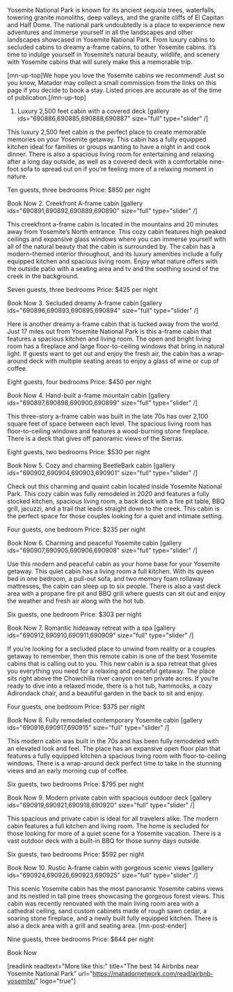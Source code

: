 Yosemite National Park is known for its ancient sequoia trees, waterfalls, towering granite monoliths, deep valleys, and the granite cliffs of El Capitan and Half Dome. The national park undoubtedly is a place to experience new adventures and immerse yourself in all the landscapes and other landscapes showcased in Yosemite National Park. From luxury cabins to secluded cabins to dreamy a-frame cabins, to other Yosemite cabins. it’s time to indulge yourself in Yosemite’s natural beauty, wildlife, and scenery with Yosemite cabins that will surely make this a memorable trip.

[mn-up-top]We hope you love the Yosemite cabins we recommend! Just so you know, Matador may collect a small commission from the links on this page if you decide to book a stay. Listed prices are accurate as of the time of publication.[/mn-up-top]
1. Luxury 2,500 feet cabin with a covered deck
[gallery ids="690886,690885,690888,690887" size="full" type="slider"  /]

This luxury 2,500 feet cabin is the perfect place to create memorable memories on your Yosemite getaway. This cabin has a fully equipped kitchen ideal for families or groups wanting to have a night in and cook dinner. There is also a spacious living room for entertaining and relaxing after a long day outside, as well as a covered deck with a comfortable nine-foot sofa to spread out on if you’re feeling more of a relaxing moment in nature.

Ten guests, three bedrooms
Price: $850 per night

Book Now
2. Creekfront A-frame cabin
[gallery ids="690891,690892,690889,690890" size="full" type="slider"  /]

This creekfront a-frame cabin is located in the mountains and 20 minutes away from Yosemite’s North entrance. This cozy cabin features high peaked ceilings and expansive glass windows where you can immerse yourself with all of the natural beauty that the cabin is surrounded by. The cabin has a modern-themed interior throughout, and its luxury amenities include a fully equipped kitchen and spacious living room. Enjoy what nature offers with the outside patio with a seating area and tv and the soothing sound of the creek in the background.

Seven guests, three bedrooms
Price: $425 per night

Book Now
3. Secluded dreamy A-frame cabin
[gallery ids="690896,690893,690895,690894" size="full" type="slider"  /]

Here is another dreamy a-frame cabin that is tucked away from the world. Just 17 miles out from Yosemite National Park is this a-frame cabin that features a spacious kitchen and living room. The open and bright living room has a fireplace and large floor-to-ceiling windows that bring in natural light. If guests want to get out and enjoy the fresh air, the cabin has a wrap-around deck with multiple seating areas to enjoy a glass of wine or cup of coffee.

Eight guests, four bedrooms
Price: $450 per night

Book Now
4. Hand-built a-frame mountain cabin
[gallery ids="690897,690898,690900,690899" size="full" type="slider"  /]

This three-story a-frame cabin was built in the late 70s has over 2,100 square feet of space between each level. The spacious living room has floor-to-ceiling windows and features a wood-burning stone fireplace. There is a deck that gives off panoramic views of the Sierras.

Eight guests, two bedrooms
Price: $530 per night

Book Now
5. Cozy and charming BeetleBark cabin
[gallery ids="690902,690904,690903,690901" size="full" type="slider"  /]

Check out this charming and quaint cabin located inside Yosemite National Park. This cozy cabin was fully remodeled in 2020 and features a fully stocked kitchen, spacious living room, a back deck with a fire pit table, BBQ grill, jacuzzi, and a trail that leads straight down to the creek. This cabin is the perfect space for those couples looking for a quiet and intimate setting.

Four guests, one bedroom
Price: $235 per night

Book Now
6. Charming and peaceful Yosemite cabin
[gallery ids="690907,690905,690906,690908" size="full" type="slider"  /]

Use this modern and peaceful cabin as your home base for your Yosemite getaway. This quiet cabin has a living room a full kitchen. With its queen bed in one bedroom, a pull-out sofa, and two memory foam rollaway mattresses, the cabin can sleep up to six people. There is also a vast deck area with a propane fire pit and BBQ grill where guests can sit out and enjoy the weather and fresh air along with the hot tub.

Six guests, one bedroom
Price: $303 per night

Book Now
7. Romantic hideaway retreat with a spa
[gallery ids="690912,690910,690911,690909" size="full" type="slider"  /]

If you’re looking for a secluded place to unwind from reality or a couples getaway to remember, then this remote cabin is one of the best Yosemite cabins that is calling out to you. This new cabin is a spa retreat that gives you everything you need for a relaxing and peaceful getaway. The place sits right above the Chowchilla river canyon on ten private acres. If you’re ready to dive into a relaxed mode, there is a hot tub, hammocks, a cozy Adirondack chair, and a beautiful garden in the back to sit and enjoy.

Four guests, one bedroom
Price: $375 per night

Book Now
8. Fully remodeled contemporary Yosemite cabin
[gallery ids="690916,690917,690915" size="full" type="slider"  /]

This modern cabin was built in the 70s and has been fully remodeled with an elevated look and feel. The place has an expansive open floor plan that features a fully equipped kitchen a spacious living room with floor-to-ceiling windows. There is a wrap-around deck perfect time to take in the stunning views and an early morning cup of coffee.

Six guests, two bedrooms
Price: $795 per night

Book Now
9. Modern private cabin with spacious outdoor deck
[gallery ids="690919,690921,690918,690920" size="full" type="slider"  /]

This spacious and private cabin is ideal for all travelers alike. The modern cabin features a full kitchen and living room. The home is secluded for those looking for more of a quiet scene for a Yosemite vacation. There is a vast outdoor deck with a built-in BBQ for those sunny days outside.

Six guests, two bedrooms
Price: $592 per night

Book Now
10. Rustic A-frame cabin with gorgeous scenic views
[gallery ids="690924,690926,690923,690925" size="full" type="slider"  /]

This scenic Yosemite cabin has the most panoramic Yosemite cabins views and its nestled in tall pine trees showcasing the gorgeous forest views. This cabin was recently renovated with the main living room area with a cathedral ceiling, sand custom cabinets made of rough sawn cedar, a soaring stone fireplace, and a newly built fully equipped kitchen. There is also a deck area with a grill and seating area. [mn-post-ender]

Nine guests, three bedrooms
Price: $644 per night

Book Now

[readlink readtext="More like this:" title="The best 14 Airbnbs near Yosemite National Park" url="https://matadornetwork.com/read/airbnb-yosemite/" logo="true"]
